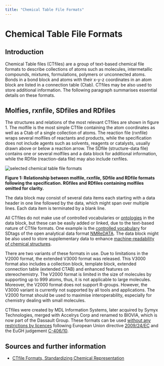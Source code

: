 ```yaml
---
title: "Chemical Table File Formats"
---
```

 # Chemical Table File Formats


## Introduction

Chemical Table files (CTfiles) are a group of text-based chemical file formats to describe collections of atoms such as molecules, intermetallic compounds, mixtures, formulations, polymers or unconnected atoms. Bonds in a bond block and atoms with their x-y-z coordinates in an atom block are listed in a connection table (Ctab). CTfiles may be also used to store additional information. The following paragraph summarises essential details on these formats.

## Molfies, rxnfile, SDfiles and RDfiles

The structures and relations of the most relevant CTfiles are shown in figure 1. The molfile is the most simple CTfile containing the atom coordinates as well as a Ctab of a single collection of atoms. The reaction file (rxnfile) wraps several molfiles of reactants and products, while the specification does not include agents such as solvents, reagents or catalysts, usually drawn above or below a reaction arrow. The SDfile (structure-data file) contains one or several molfiles and a data block for additional information, while the RDfile (reaction-data file) may also include rxnfiles. 

![selected chemical table file formats](/img/topics/TopicsConcepts_CT_file_formats_fig.svg)

**Figure 1: Relationship between molfile, rxnfile, SDfile and RDfile formats following the specification. RGfiles and RDfiles containing molfiles omitted for clarity.**

The data block may consist of several data items each starting with a data header in one line followed by the data, which might span over multiple lines. Each data item is terminated by a blank line.

All CTfiles do not make use of controlled vocabularies or [ontologies](/docs/topics/ontology) in the data block, but these can be easily added or linked, due to the text-based nature of CTfile formats. One example is the [controlled vocabulary](https://nmredata.org/wiki/NMReDATA_tag_format) for SDtags of the open analytical data format [NMReDATA](https://nmredata.org/). The data block might be also used to store supplementary data to enhance [machine-readability of chemical structures](/docs/topics/machine-readable_chemical_structures).

There are two variants of these formats in use. Due to limitations in the V2000 format, the extended V3000 format was released. This V3000 format also includes a collection block, template block, extended connection table (extended CTAB) and enhanced features on stereochemistry. The V2000 format is limited in the size of molecules by supporting up to 999 atoms, thus, it is not applicable to large molecules. Moreover, the V2000 format does not support R-groups. However, the V3000 variant is currently not supported by all tools and applications. The V2000 format should be used to maximise interoperability, especially for chemistry dealing with small molecules.

CTfiles were created by MDL Information Systems, later acquired by Symyx Technologies, merged with Accelrys Corp and renamed to BIOVIA, which is now part of the Dassault Group. These formats can be used [without any restrictions by licences](https://www.mll-news.com/eugh-zum-urheberrechtlichen-schutz-von-software/) following European Union directive [2009/24/EC](http://data.europa.eu/eli/dir/2009/24/oj) and the EuGH judgement [C-406/10](https://eur-lex.europa.eu/LexUriServ/LexUriServ.do?uri=CELEX:62010CJ0406:EN:HTML).

## Sources and further information

- [CTfile Formats, Standardizing Chemical Representation](https://discover.3ds.com/ctfile-documentation-request-form)
